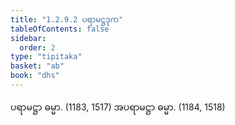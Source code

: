 ```yaml
---
title: "1.2.9.2 ပရာမဋ္ဌဒုက"
tableOfContents: false
sidebar:
  order: 2
type: "tipitaka"
basket: "ab"
book: "dhs"
---
```



<DynamicBreadcrumb />

<Division number="73" book="dhs" e="ch" v="29" p="11">

<Paragraph number="177" book="dhs">
ပရာမဋ္ဌာ ဓမ္မာ. (<Emphasis>1183, 1517</Emphasis>)
</Paragraph>

<Paragraph number="178" book="dhs">
အပရာမဋ္ဌာ ဓမ္မာ. (<Emphasis>1184, 1518</Emphasis>)
</Paragraph>
</Division>